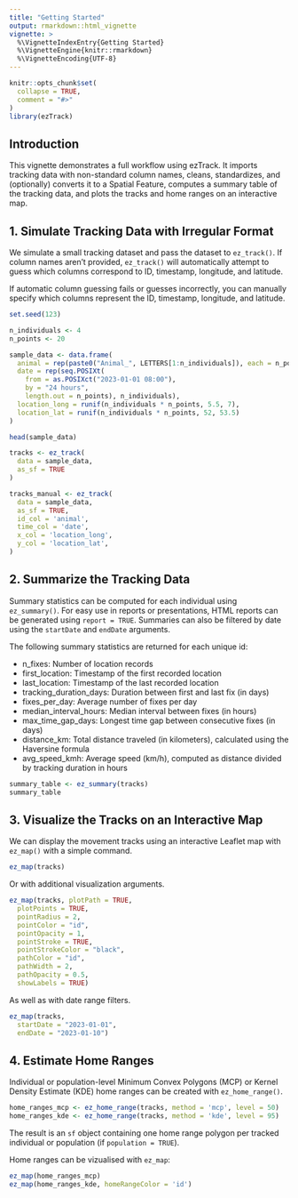 ```yaml
---
title: "Getting Started"
output: rmarkdown::html_vignette
vignette: >
  %\VignetteIndexEntry{Getting Started}
  %\VignetteEngine{knitr::rmarkdown}
  %\VignetteEncoding{UTF-8}
---
```


```r
knitr::opts_chunk$set(
  collapse = TRUE,
  comment = "#>"
)
library(ezTrack)
```

## Introduction

This vignette demonstrates a full workflow using ezTrack. It imports tracking data with non-standard column names, cleans, standardizes, and (optionally) converts it to a Spatial Feature, computes a summary table of the tracking data, and plots the tracks and home ranges on an interactive map.

## 1. Simulate Tracking Data with Irregular Format

We simulate a small tracking dataset and pass the dataset to `ez_track()`. If column names aren't provided, `ez_track()` will automatically attempt to guess which columns correspond to ID, timestamp, longitude, and latitude.

If automatic column guessing fails or guesses incorrectly, you can manually specify which columns represent the ID, timestamp, longitude, and latitude.

```r
set.seed(123)

n_individuals <- 4
n_points <- 20

sample_data <- data.frame(
  animal = rep(paste0("Animal_", LETTERS[1:n_individuals]), each = n_points),
  date = rep(seq.POSIXt(
    from = as.POSIXct("2023-01-01 08:00"),
    by = "24 hours",
    length.out = n_points), n_individuals),
  location_long = runif(n_individuals * n_points, 5.5, 7),
  location_lat = runif(n_individuals * n_points, 52, 53.5)
)

head(sample_data)

tracks <- ez_track(
  data = sample_data,
  as_sf = TRUE
)

tracks_manual <- ez_track(
  data = sample_data,
  as_sf = TRUE,
  id_col = 'animal',
  time_col = 'date',
  x_col = 'location_long',
  y_col = 'location_lat',
)
```

## 2. Summarize the Tracking Data

Summary statistics can be computed for each individual using `ez_summary()`. For easy use in reports or presentations, HTML reports can be generated using `report = TRUE`. Summaries can also be filtered by date using the `startDate` and `endDate` arguments.

The following summary statistics are returned for each unique id:

-   n_fixes: Number of location records\
-   first_location: Timestamp of the first recorded location\
-   last_location: Timestamp of the last recorded location\
-   tracking_duration_days: Duration between first and last fix (in days)\
-   fixes_per_day: Average number of fixes per day\
-   median_interval_hours: Median interval between fixes (in hours)\
-   max_time_gap_days: Longest time gap between consecutive fixes (in days)\
-   distance_km: Total distance traveled (in kilometers), calculated using the Haversine formula\
-   avg_speed_kmh: Average speed (km/h), computed as distance divided by tracking duration in hours

```r
summary_table <- ez_summary(tracks)
summary_table
```

## 3. Visualize the Tracks on an Interactive Map

We can display the movement tracks using an interactive Leaflet map with `ez_map()` with a simple command.

```r
ez_map(tracks)
```

Or with additional visualization arguments.

```r
ez_map(tracks, plotPath = TRUE,
  plotPoints = TRUE,
  pointRadius = 2,
  pointColor = "id",
  pointOpacity = 1,
  pointStroke = TRUE,
  pointStrokeColor = "black",
  pathColor = "id",
  pathWidth = 2,
  pathOpacity = 0.5,
  showLabels = TRUE)

```

As well as with date range filters.

```r
ez_map(tracks,
  startDate = "2023-01-01",
  endDate = "2023-01-10")

```

## 4. Estimate Home Ranges

Individual or population-level Minimum Convex Polygons (MCP) or Kernel Density Estimate (KDE) home ranges can be created with `ez_home_range()`.

```r
home_ranges_mcp <- ez_home_range(tracks, method = 'mcp', level = 50)
home_ranges_kde <- ez_home_range(tracks, method = 'kde', level = 95)

```

The result is an `sf` object containing one home range polygon per tracked individual or population (if `population = TRUE`).

Home ranges can be vizualised with `ez_map`:

```r
ez_map(home_ranges_mcp)
ez_map(home_ranges_kde, homeRangeColor = 'id')
```
